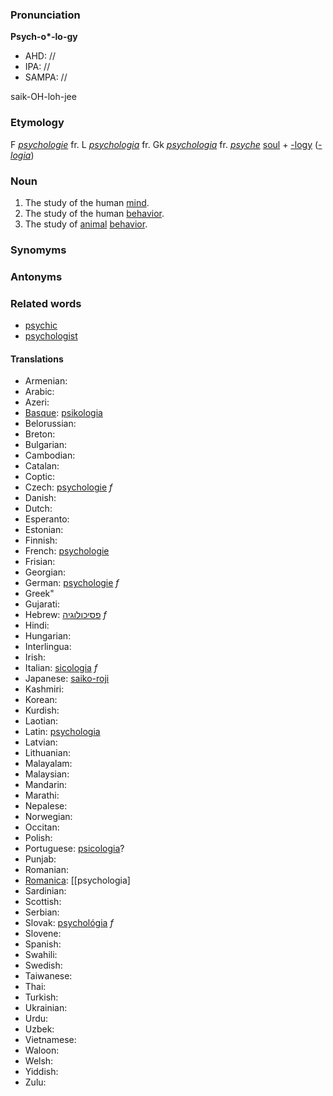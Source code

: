 ===Pronunciation===

'''Psych-o*-lo-gy'''
*AHD: //
*IPA: //
*SAMPA: //
saik-OH-loh-jee
===Etymology===

F ''[[psychologie]]'' fr. L ''[[psychologia]]'' fr. Gk ''[[psychologia]]'' fr. ''[[psyche]]'' [[soul]] + [[-logy]] (''[[-logia]]'')
=== Noun ===

# The study of the human [[mind]].
# The study of the human [[behavior]].
# The study of [[animal]] [[behavior]].

===Synomyms===
===Antonyms===
===Related words===

*[[psychic]]
*[[psychologist]]
====Translations====
*Armenian:
*Arabic:
*Azeri:
*[[Basque]]: [[psikologia]]
*Belorussian:
*Breton:
*Bulgarian:
*Cambodian:
*Catalan:
*Coptic:
*Czech: [[psychologie]] ''f''
*Danish:
*Dutch:
*Esperanto:
*Estonian:
*Finnish:
*French: [[psychologie]]
*Frisian:
*Georgian:
*German: [[psychologie]] ''f''
*Greek"
*Gujarati:
*Hebrew: [[פסיכולוגיה]] ''f''
*Hindi:
*Hungarian:
*Interlingua:
*Irish:
*Italian: [[sicologia]] ''f''
*Japanese: [[saiko-roji]]
*Kashmiri:
*Korean:
*Kurdish:
*Laotian:
*Latin: [[psychologia]]
*Latvian:
*Lithuanian:
*Malayalam:
*Malaysian:
*Mandarin:
*Marathi:
*Nepalese:
*Norwegian:
*Occitan:
*Polish:
*Portuguese: [[psicologia]]?
*Punjab:
*Romanian:
*[[Romanica]]: [[psychologia]
*Sardinian:
*Scottish:
*Serbian:
*Slovak: [[psychológia]] ''f''
*Slovene:
*Spanish:
*Swahili:
*Swedish:
*Taiwanese:
*Thai:
*Turkish:
*Ukrainian:
*Urdu:
*Uzbek:
*Vietnamese:
*Waloon:
*Welsh:
*Yiddish:
*Zulu: